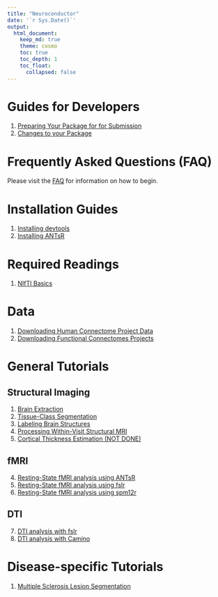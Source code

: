 ```yaml
---
title: "Neuroconductor"
date: '`r Sys.Date()`'
output: 
  html_document:
    keep_md: true
    theme: cosmo
    toc: true
    toc_depth: 1
    toc_float:
      collapsed: false
---
```


# Guides for Developers {#devguides}

1. [Preparing Your Package for for Submission](getting_ready_for_submission/index.html)
2. [Changes to your Package](continuous_integration/index.html)


# Frequently Asked Questions (FAQ)

Please visit the [FAQ](faq/index.html) for information on how to begin.

# Installation Guides {#install}

1. [Installing devtools](installing_devtools/index.html)
2. [Installing ANTsR](installing_ANTsR/index.html)

# Required Readings {#req}

1. [NIfTI Basics](nifti_basics/index.html)

# Data
1. [Downloading Human Connectome Project Data](neurohcp/index.html)
1. [Downloading Functional Connectomes Projects](fcp_indi/index.html)

# General Tutorials {#tutorials}

## Structural Imaging

1. [Brain Extraction](brain_extraction/index.html)
2. [Tissue-Class Segmentation](tissue_class_segmentation/index.html)
3. [Labeling Brain Structures](label_image/index.html)
6. [Processing Within-Visit Structural MRI](preprocess_mri_within/index.html)
9. [Cortical Thickness Estimation (NOT DONE)](cortical_thickness/index.html)

## fMRI 

4. [Resting-State fMRI analysis using ANTsR](fmri_analysis_ANTsR/index.html)
5. [Resting-State fMRI analysis using fslr](fmri_analysis_fslr/index.html)
5. [Resting-State fMRI analysis using spm12r](fmri_analysis_spm12r/index.html)

## DTI
7. [DTI analysis with fslr](DTI_analysis_fslr/index.html)
8. [DTI analysis with Camino](DTI_analysis_rcamino/index.html)

# Disease-specific Tutorials

1. [Multiple Sclerosis Lesion Segmentation](ms_lesion/index.html)


